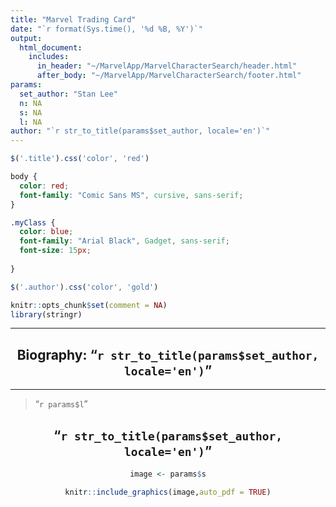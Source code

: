 ```yaml
---
title: "Marvel Trading Card"
date: "`r format(Sys.time(), '%d %B, %Y')`"
output: 
  html_document:
    includes:
      in_header: "~/MarvelApp/MarvelCharacterSearch/header.html"
      after_body: "~/MarvelApp/MarvelCharacterSearch/footer.html"
params:
  set_author: "Stan Lee"
  n: NA
  s: NA
  l: NA
author: "`r str_to_title(params$set_author, locale='en')`"
---
```

```js
$('.title').css('color', 'red')
```


```css
body {
  color: red;
  font-family: "Comic Sans MS", cursive, sans-serif;
}

.myClass {
  color: blue;
  font-family: "Arial Black", Gadget, sans-serif;
  font-size: 15px;
  
}
```

```js
$('.author').css('color', 'gold')
```


```r
knitr::opts_chunk$set(comment = NA)
library(stringr)
```

<hr>

<center><h2>Biography: "`r str_to_title(params$set_author, locale='en')`"</h2></center>

<hr>


<blockquote class="myClass">

"`r params$l`"

</blockquote>


<center><h2>"`r str_to_title(params$set_author, locale='en')`"</h2></center>

<center>
```r

image <- params$s

knitr::include_graphics(image,auto_pdf = TRUE)

```
</center>

